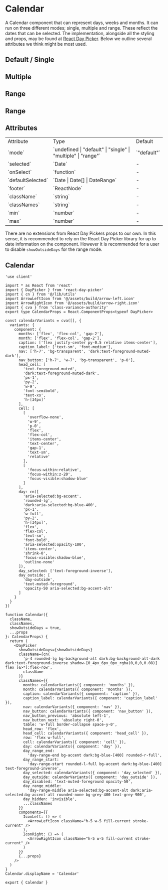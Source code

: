 

<Meta of={CalendarStories} />

# Calendar

A Calendar component that can represent days, weeks and months. It can run on three different modes; single, multiple and range. These reflect the dates that can be selected. The implementation, alongside all the styling and props, may be found at [React Day Picker](https://react-day-picker.js.org/). Below we outline several attributes we think might be most used.

## Default / Single

<Canvas of={CalendarStories.Default} />

## Multiple

<Canvas of={CalendarStories.MultipleWithMax} />

## Range

<Canvas of={CalendarStories.Range} />

## Range

<Canvas of={CalendarStories.TwoMonths} />

## Attributes

<table>
  <tbody>
    <tr>
      <td>Attribute</td>
      <td>Type</td>
      <td>Default</td>
    </tr>
    <tr>
      <td>`mode`</td>
      <td>`undefined | "default" | "single" | "multiple" | "range"`</td>
      <td>`"default"`</td>
    </tr>
    <tr>
      <td>`selected`</td>
      <td>`Date`</td>
      <td>-</td>
    </tr>
    <tr>
      <td>`onSelect`</td>
      <td>`function`</td>
      <td>-</td>
    </tr>
    <tr>
      <td>`defaultSelected`</td>
      <td>`Date | Date[] | DateRange`</td>
      <td>-</td>
    </tr>
    <tr>
      <td>`footer`</td>
      <td>`ReactNode`</td>
      <td>-</td>
    </tr>
    <tr>
      <td>`className`</td>
      <td>`string`</td>
      <td>-</td>
    </tr>
    <tr>
      <td>`classNames`</td>
      <td>`string`</td>
      <td>-</td>
    </tr>
    <tr>
      <td>`min`</td>
      <td>`number`</td>
      <td>-</td>
    </tr>
    <tr>
      <td>`max`</td>
      <td>`number`</td>
      <td>-</td>
    </tr>
  </tbody>
</table>

There are no extensions from React Day Pickers props to our own. In this sense, it is recommended to rely on the React Day Picker library for up to date information on the component. However it is recommended for a user to disable `showOutsideDays` for the range mode.

## Calendar

```tsx
'use client'

import * as React from 'react'
import { DayPicker } from 'react-day-picker'
import { cn } from '@/lib/utils'
import ArrowLeftIcon from '@/assets/build/arrow-left.icon'
import ArrowRightIcon from '@/assets/build/arrow-right.icon'
import { cva } from 'class-variance-authority'
export type CalendarProps = React.ComponentProps<typeof DayPicker>

const calendarVariants = cva([], {
  variants: {
    component: {
      months: ['flex', 'flex-col', 'gap-2'],
      month: ['flex', 'flex-col', 'gap-2'],
      caption: ['flex justify-center py-0.5 relative items-center'],
      caption_label: ['text-sm', 'font-medium'],
      nav: ['h-7', 'bg-transparent', 'dark:text-foreground-muted-dark'],
      nav_button: ['h-7', 'w-7', 'bg-transparent', 'p-0'],
      head_cell: [
        'text-foreground-muted',
        'dark:text-foreground-muted-dark',
        'px-1',
        'py-2',
        'w-9',
        'font-semibold',
        'text-xs',
        'h-[34px]'
      ],
      cell: [
        [
          'overflow-none',
          'w-9',
          'p-0',
          'flex',
          'flex-col',
          'items-center',
          'text-center',
          'gap-1',
          'text-sm',
          'relative'
        ],
        [
          'focus-within:relative',
          'focus-within:z-20',
          'focus-visible:shadow-blue'
        ]
      ],
      day: cn([
        'aria-selected:bg-accent',
        'rounded-lg',
        'dark:aria-selected:bg-blue-400',
        'px-1',
        'w-full',
        'py-2',
        'h-[34px]',
        'flex',
        'flex-col',
        'text-sm',
        'font-bold',
        'aria-selected:opacity-100',
        'items-center',
        'shrink-0',
        'focus-visible:shadow-blue',
        'outline-none'
      ]),
      day_selected: ['text-foreground-inverse'],
      day_outside: [
        'day-outside',
        'text-muted-foreground',
        'opacity-50 aria-selected:bg-accent-alt'
      ]
    }
  }
})

function Calendar({
  className,
  classNames,
  showOutsideDays = true,
  ...props
}: CalendarProps) {
  return (
    <DayPicker
      showOutsideDays={showOutsideDays}
      className={cn(
        'p-4 rounded-lg bg-background-alt dark:bg-background-alt-dark dark:text-foreground-inverse shadow-[0_4px_6px_0px_rgba(0,0,0,0.08)] flex [&>*]:flex-row',
        className
      )}
      classNames={{
        months: calendarVariants({ component: 'months' }),
        month: calendarVariants({ component: 'months' }),
        caption: calendarVariants({ component: 'caption' }),
        caption_label: calendarVariants({ component: 'caption_label' }),
        nav: calendarVariants({ component: 'nav' }),
        nav_button: calendarVariants({ component: 'nav_button' }),
        nav_button_previous: 'absolute left-1',
        nav_button_next: 'absolute right-0',
        table: 'w-full border-collapse space-y-0',
        head_row: 'flex',
        head_cell: calendarVariants({ component: 'head_cell' }),
        row: 'flex w-full',
        cell: calendarVariants({ component: 'cell' }),
        day: calendarVariants({ component: 'day' }),
        day_range_end:
          'day-range-end bg-accent dark:bg-blue-[400] rounded-r-full',
        day_range_start:
          'day-range-start rounded-l-full bg-accent dark:bg-blue-[400] text-foreground-inverse',
        day_selected: calendarVariants({ component: 'day_selected' }),
        day_outside: calendarVariants({ component: 'day_outside' }),
        day_disabled: 'text-muted-foreground opacity-50',
        day_range_middle:
          'day-range-middle aria-selected:bg-accent-alt dark:aria-selected:bg-accent-alt rounded-none bg-grey-400 text-grey-900',
        day_hidden: 'invisible',
        ...classNames
      }}
      components={{
        IconLeft: () => (
          <ArrowLeftIcon className="h-5 w-5 fill-current stroke-current" />
        ),
        IconRight: () => (
          <ArrowRightIcon className="h-5 w-5 fill-current stroke-current" />
        )
      }}
      {...props}
    />
  )
}
Calendar.displayName = 'Calendar'

export { Calendar }
```
